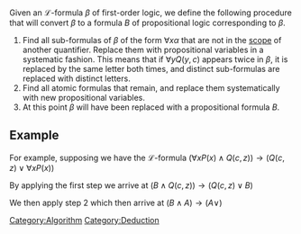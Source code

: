 Given an <math>\mathcal{L}\text{-formula}</math> <math>\beta</math> of first-order logic, we define the following procedure that will convert <math>\beta</math> to a formula <math>B</math> of propositional logic corresponding to <math>\beta</math>.
# Find all sub-formulas of <math>\beta</math>  of the form <math>\forall x \alpha</math> that are not in the [[scope]] of another quantifier. Replace them with propositional variables in a systematic fashion. This means that if <math>\forall y Q\left(y,c\right)</math> appears twice in <math>\beta</math>, it is replaced by the same letter both times, and distinct sub-formulas are replaced with distinct letters.
# Find all atomic formulas that remain, and replace them systematically with new propositional variables.
# At this point <math>\beta</math> will have been replaced with a propositional formula <math>B</math>.

== Example ==
For example, supposing we have the <math>\mathcal{L}\text{-formula}</math>
<math display="block">  \left( \forall x P\left(x\right)\land Q\left(c,z\right) \right) \to \left( Q\left(c,z\right)\lor \forall x P\left(x\right) \right)</math>

By applying the first step we arrive at 
<math display="block">  \left( B \land Q\left(c,z\right) \right) \to \left( Q\left(c,z\right) \lor B \right)</math>

We then apply step 2 which then arrive at
<math display="block">  \left( B \land A \right) \to \left( A \lor \right)</math>
[[Category:Algorithm]]
[[Category:Deduction]]